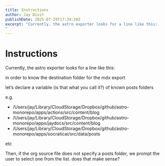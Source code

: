 ```yaml
---
title: Instructions
author: Jay Dixit
publishDate: 2025-07-29T17:34:20Z
excerpt: "Currently, the astro exporter looks for a line like this:
"
---
```

# Instructions

Currently, the astro exporter looks for a line like this:

in order to know the destination folder for the mdx export

let&rsquo;s declare a variable (is that what you call it?) of known posts folders

e.g.

-   /Users/jay/Library/CloudStorage/Dropbox/github/astro-monorepo/apps/actions/src/content/blog
-   /Users/jay/Library/CloudStorage/Dropbox/github/astro-monorepo/apps/jaydocs/src/content/blog
-   /Users/jay/Library/CloudStorage/Dropbox/github/astro-monorepo/apps/socraticai/src/data/posts

etc

Then, if the org source file does not specify a posts folder, we prompt the user to select one from the list. does that make sense?

